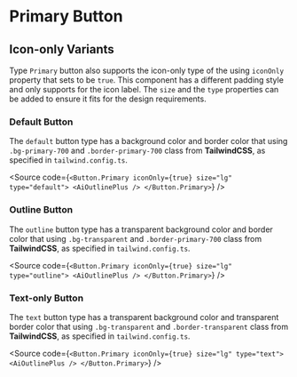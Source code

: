 

<Meta of={PrimaryStories} />

# Primary Button

## Icon-only Variants

Type `Primary` button also supports the icon-only type of the using `iconOnly` property that sets to be `true`. This component has a different padding style and only supports for the icon label. The `size` and the `type` properties can be added to ensure it fits for the design requirements.

### Default Button

The `default` button type has a background color and border color that using `.bg-primary-700` and `.border-primary-700` class from **TailwindCSS**, as specified in `tailwind.config.ts`.

<Canvas of={PrimaryStories.IconOnlyDefault} />

<Source
  code={`
<Button.Primary iconOnly={true} size="lg" type="default">
  <AiOutlinePlus />
</Button.Primary>
`}
/>

### Outline Button

The `outline` button type has a transparent background color and border color that using `.bg-transparent` and `.border-primary-700` class from **TailwindCSS**, as specified in `tailwind.config.ts`.

<Canvas of={PrimaryStories.IconOnlyOutline} />

<Source
  code={`
<Button.Primary iconOnly={true} size="lg" type="outline">
  <AiOutlinePlus />
</Button.Primary>
`}
/>

### Text-only Button

The `text` button type has a transparent background color and transparent border color that using `.bg-transparent` and `.border-transparent` class from **TailwindCSS**, as specified in `tailwind.config.ts`.

<Canvas of={PrimaryStories.IconOnlyTextOnly} />

<Source
  code={`
<Button.Primary iconOnly={true} size="lg" type="text">
  <AiOutlinePlus />
</Button.Primary>
`}
/>
